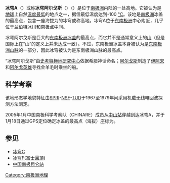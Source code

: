 {{Infobox Mountain
| 名稱 = 冰穹A
| 照片 = 
| 海拔 = {{convert|4093|m|ft|0}}
| 山脉 =
| 位置 = [[南极洲|南极洲]]
| 座標 = {{coord|80|22|S|77|21|E|type:mountain(4093)}}
| 首次登頂 = 
| 最容易的攀登路線 = 
| pushpin_map = Antarctica
| pushpin_map_caption = 冰穹A的位置
| latd=80 |latm=22 |lats= |latNS=S
| longd=77 |longm=21 |longs= |longEW=E
}}
'''冰穹A'''（{{lang-en|Dome A}}）或称'''冰穹阿尔戈斯'''（{{lang|en|Dome Argus}}）（{{coord|80|22|S|77|21|E|type:mountain(4093)}}）是位于[[南极洲|南极洲]]内陆{{convert|1200|km|mi|0}}的一处高地。它被认为是[[地球|地球]]上自然[[温度|温度最低]]的地点之一，据信最低温度达到-100 [[摄氏温标|°C]]。该地是[[南极洲|南极洲]]冰盖的最高点，包含一座海拔为{{convert|4093|m|ft|0}}的冰穹或称高地。冰穹A位于[[东南极洲|东南极洲]]中心附近，几乎位于[[兰伯特冰川|兰伯特冰川]]和[[南极|南极点]]中间。

冰穹阿尔戈斯是巨大的[[东南极洲冰盖|东南极洲冰盖]]的最高点，而它并不是通常意义上的[[山|山]]（但是国际上在“山”的定义上并未达成一致）。不过，东南极洲冰盖本身被认为是[[东南极洲山脉|东南极洲山脉]]的一部分，因此冰穹被认为是东南极洲山脉的最高点。

“冰穹阿尔戈斯”由[[史考特極地研究中心|史考特極地研究中心]]依据希腊神话命名；[[阿尔戈斯|阿尔戈斯]]制造了[[伊阿宋|伊阿宋]]和[[阿尔戈英雄|阿尔戈英雄]]寻找金羊毛时乘坐的船。

== 科学考察 ==
该地形态学地貌特征由[[斯科特极地研究所|SPRI]]-[[国家科学基金会|NSF]]-[[代尔夫特理工大学|TUD]]于1967至1979年间采用机载无线电回波探测方法测定。

2005年1月中国南极科学考察队（CHINARE）成员从[[中国南极中山站|中山站]]穿越{{convert|1228|km|mi|0}}到达冰穹A，并于1月18日通过GPS定位确定冰盖的最高点（海拔{{convert|4093|m|ft|0}}）座标为{{coord|80|22|S|77|21|E}}。

==参见==
*[[冰穹C|冰穹C]]
*[[富士圓頂|冰穹F(富士圓頂)]]
*[[中国南极昆仑站|中国南极昆仑站]]

[[Category:南极洲地理|Category:南极洲地理]]